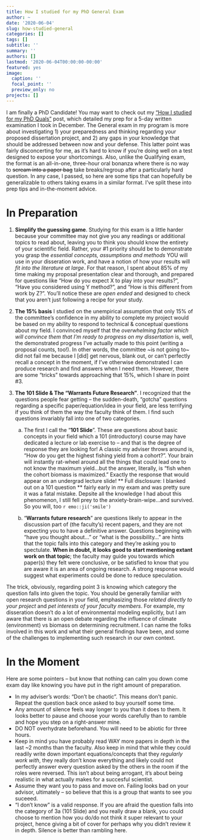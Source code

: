 ```yaml
---
title: How I studied for my PhD General Exam
author: ~
date: '2020-06-04'
slug: how-studied-general
categories: []
tags: []
subtitle: ''
summary: ''
authors: []
lastmod: '2020-06-04T00:00:00-00:00'
featured: yes
image:
  caption: ''
  focal_point: ''
  preview_only: no
projects: []
---
```

I am finally a PhD Candidate! You may want to check out my ["How I studied for my PhD Quals"](https://maiakapur.netlify.app/post/quals/how-studied-quals) post, which detailed my prep for a 5-day written examination I took in December. The General exam in my program is more about investigating 1) your preparedness and thinking regarding your proposed dissertation project, and 2) any gaps in your knowledge that should be addressed between now and your defense. This latter point was fairly disconcerting for me, as it's hard to know if you're doing well on a test designed to expose your shortcomings. Also, unlike the Qualifying exam, the format is an all-in-one, three-hour oral bonanza where there is no way to ~~scream into a paper bag~~ take breaks/regroup after a particularly hard question. In any case, I passed, so here are some tips that can hopefully be generalizable to others taking exams in a similar format. I've split these into prep tips and in-the-moment advice.

# In Preparation <br>
1. **Simplify the guessing game**. Studying for this exam is a little harder because your committee may not give you any readings or additional topics to read about, leaving you to think you should know the entirety of your scientific field. Rather, your #1 priority should be to demonstrate you grasp the *essential concepts, assumptions and methods* YOU will use in your disseration work, and have a notion of how your results will *fit into the literature at large*. For that reason, I spent about 85% of my time making my proposal presentation clear and thorough, and prepared for questions like "How do you expect X to play into your results?", "Have you considered using Y method?", and "How is this different from work by Z?". You'll notice these are *open ended* and designed to check that you aren't just following a recipe for your study.

2. **The 15% basis**  I studied on the unempirical assumption that only 15% of the committee's confidence in my ability to complete my project would be based on my ability to respond to technical & conceptual questions about my field. I convinced myself that the *overwhelming factor which will convince them that I'm ready to progress on my dissertation* is, well, the demonstrated progress I've actually made to this point (writing a proposal counts, too!). In other words, the committee ~is not going to~ did not fail me because I [did] get nervous, blank out, or can't perfectly recall a concept in the moment, if I've otherwise demonstrated I can produce research and find answers when I need them. However, there are some "tricks" towards approaching that 15%, which I share in point #3.

3. **The 101 Slide & The "Warrants Future Research"**. I recognized that the questions people fear getting -- the sudden-death, "gotcha" questions regarding a specific paper/equation/idea in your field, are less terrifying if you think of them the way the faculty think of them.  I find such questions invariably fall into one of two categories. 
    a. The first I call the "**101 Slide**". These are questions about basic concepts in your field which a 101 (introductory) course may have dedicated a lecture or lab exercise to -- and that is the degree of response they are looking for! A classic my adviser throws around is, "How do you get the highest fishing yield from a cohort?". Your brain will instantly rat-wheel around all the things that could lead one to not know the maximum yield...but the answer, literally, is "fish when the cohort biomass is maximized." Exactly the response that would appear on an undergrad lecture slide! ** Full disclosure: I blanked out on a 101 question ** fairly early in my exam and was pretty sure it was a fatal mistake. Depsite all the knowledge I had about this phenomenon, I still fell prey to the anxiety-brain-wipe...and survived. So you will, too `r emo::ji('smile')` 

    b.  "**Warrants future research**" are questions likely to appear in the discussion part of (the faculty's) recent papers, and they are not expecting you to have a definitive answer. Questions beginning with "have you thought about..." or "what is the possibility..." are hints that the topic falls into this category and they're asking you to spectulate. **When in doubt, it looks good to start mentioning extant work on that topic**; the faculty may guide you towards which paper(s) they felt were conclusive, or be satisfied to know that you are aware it is an area of ongoing research. A strong response would suggest what experiments could be done to reduce speculation.
    
The trick, obviously, regarding point 3 is knowing which category the question falls into given the topic. You should be generally familiar with open research questions in your field, emphasizing those *related directly to your project* and *pet interests of your faculty members*. For example, my disseration doesn't do a lot of environmental modeling explicitly, but I am aware that there is an open debate regarding the influence of climate (environment) vs biomass on determining recruitment. I can name the folks involved in this work and what their general findings have been, and some of the challenges to implementing such research in our own context.

# In the Moment
Here are some pointers -- but know that nothing can calm you down come exam day like knowing you have put in the right amount of preparation.

+ In my adviser's words: "Don't be chaotic". This means don't panic. Repeat the question back once asked to buy yourself some time. 
+ Any amount of silence feels way longer to you than it does to them. It looks better to pause and choose your words carefully than to ramble and hope you step on a right-answer mine.
+ DO NOT overhydrate beforehand. You will need to be abiotic for three hours.
+ Keep in mind you have probably read WAY more papers in depth in the last ~2 months than the faculty. Also keep in mind that while they could readily write down important equations/concepts that they *regularly work with*, they really don't know everything and likely could not perfectly answer every question asked by the others in the room if the roles were reversed. This isn't about being arrogant, it's about being realistic in what actually makes for a succesful scientist. 
+ Assume they want you to pass and move on. Failing looks bad on your advisor, ultimately -- so believe that this is a group that wants to see you suceeed.
+ "I don't know" is a valid response. If you are afraid the question falls into the category of 3a (101 Slide) and you really draw a blank, you could choose to mention how you do/do not think it super relevant to your project, hence giving a bit of cover for perhaps why you didn't review it in depth. Silence is better than rambling here.
